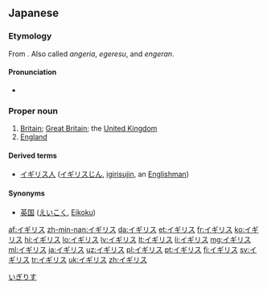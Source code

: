 ==Japanese==

===Etymology===

From {{etyl|pt|ja|sort=いぎりす}} {{term|inglês}}. Also called ''angeria'', ''egeresu'', and ''engeran''.

====Pronunciation====
{{rfc-level|Pronunciation at L4+ not in L3 POS section|lang=ja}}
* {{audio|Ja-Igirisu.ogg|イギリス}}

===Proper noun===
{{ja-pos|ka|proper|rom=Igirisu|kyu=英吉利|hidx=いぎりす}}

# [[Britain]]; [[Great Britain]]; the [[United Kingdom]]
# [[England]]

====Derived terms====
* [[イギリス人]] ([[イギリスじん]], [[igirisujin]], an [[Englishman]])

====Synonyms====
* [[英国]] ([[えいこく]], [[Eikoku]])

[[Category:ja:Countries|いぎりす]]

[[af:イギリス]]
[[zh-min-nan:イギリス]]
[[da:イギリス]]
[[et:イギリス]]
[[fr:イギリス]]
[[ko:イギリス]]
[[hi:イギリス]]
[[lo:イギリス]]
[[lv:イギリス]]
[[lt:イギリス]]
[[li:イギリス]]
[[mg:イギリス]]
[[ml:イギリス]]
[[ja:イギリス]]
[[uz:イギリス]]
[[pl:イギリス]]
[[pt:イギリス]]
[[fi:イギリス]]
[[sv:イギリス]]
[[tr:イギリス]]
[[uk:イギリス]]
[[zh:イギリス]]